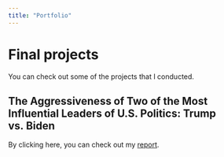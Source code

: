 ```yaml
---
title: "Portfolio"
---
```


# Final projects

You can check out some of the projects that I conducted.

## The Aggressiveness of Two of the Most Influential Leaders of U.S. Politics: Trump vs. Biden

By clicking here, you can check out my <a href="/report/report.pdf" target="_blank">report</a>.
